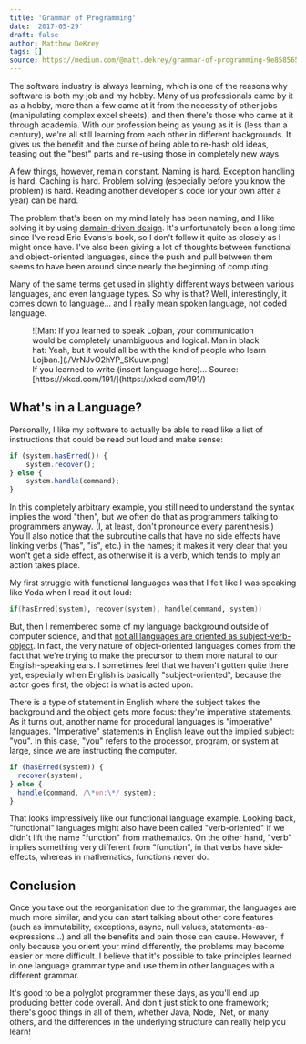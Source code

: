 ```yaml
---
title: 'Grammar of Programming'
date: '2017-05-29'
draft: false
author: Matthew DeKrey
tags: []
source: https://medium.com/@matt.dekrey/grammar-of-programming-9e85856544ba
---
```



The software industry is always learning, which is one of the reasons why software is both my job and my hobby. Many of us professionals came by it as a hobby, more than a few came at it from the necessity of other jobs (manipulating complex excel sheets), and then there's those who came at it through academia. With our profession being as young as it is (less than a century), we're all still learning from each other in different backgrounds. It gives us the benefit and the curse of being able to re-hash old ideas, teasing out the "best" parts and re-using those in completely new ways.

A few things, however, remain constant. Naming is hard. Exception handling is hard. Caching is hard. Problem solving (especially before you know the problem) is hard. Reading another developer's code (or your own after a year) can be hard.

The problem that's been on my mind lately has been naming, and I like solving it by using [domain-driven design](https://en.wikipedia.org/wiki/Domain-driven_design). It's unfortunately been a long time since I've read Eric Evans's book, so I don't follow it quite as closely as I might once have. I've also been giving a lot of thoughts between functional and object-oriented languages, since the push and pull between them seems to have been around since nearly the beginning of computing.

Many of the same terms get used in slightly different ways between various languages, and even language types. So why is that? Well, interestingly, it comes down to language... and I really mean spoken language, not coded language.

<figure>
	![Man: If you learned to speak Lojban, your communication would be completely
	unambiguous and logical. Man in black hat: Yeah, but it would all be with the
	kind of people who learn Lojban.](./VrNJvO2hYP_SKuuw.png)
	<FigCaption>If you learned to write (insert language here)... Source:
		[https://xkcd.com/191/](https://xkcd.com/191/)</FigCaption>
</figure>

## What's in a Language?

Personally, I like my software to actually be able to read like a list of instructions that could be read out loud and make sense:

```js
if (system.hasErred()) {
	system.recover();
} else {
	system.handle(command);
}
```

In this completely arbitrary example, you still need to understand the syntax implies the word "then", but we often do that as programmers talking to programmers anyway. (I, at least, don't pronounce every parenthesis.) You'll also notice that the subroutine calls that have no side effects have linking verbs ("has", "is", etc.) in the names; it makes it very clear that you won't get a side effect, as otherwise it is a verb, which tends to imply an action takes place.

My first struggle with functional languages was that I felt like I was speaking like Yoda when I read it out loud:

```fsharp
if(hasErred(system), recover(system), handle(command, system))
```

But, then I remembered some of my language background outside of computer science, and that [not all languages are oriented as subject-verb-object](http://www.livescience.com/16541-original-human-language-yoda-sounded.html). In fact, the very nature of object-oriented languages comes from the fact that we're trying to make the precursor to them more natural to our English-speaking ears. I sometimes feel that we haven't gotten quite there yet, especially when English is basically "subject-oriented", because the actor goes first; the object is what is acted upon.

There is a type of statement in English where the subject takes the background and the object gets more focus: they're imperative statements. As it turns out, another name for procedural languages is "imperative" languages. "Imperative" statements in English leave out the implied subject: "you". In this case, "you" refers to the processor, program, or system at large, since we are instructing the computer.

```js
if (hasErred(system)) {
  recover(system);
} else {
  handle(command, /\*on:\*/ system);
}
```

That looks impressively like our functional language example. Looking back, "functional" languages might also have been called "verb-oriented" if we didn't lift the name "function" from mathematics. On the other hand, "verb" implies something very different from "function", in that verbs have side-effects, whereas in mathematics, functions never do.

## Conclusion

Once you take out the reorganization due to the grammar, the languages are much more similar, and you can start talking about other core features (such as immutability, exceptions, async, null values, statements-as-expressions...) and all the benefits and pain those can cause. However, if only because you orient your mind differently, the problems may become easier or more difficult. I believe that it's possible to take principles learned in one language grammar type and use them in other languages with a different grammar.

It's good to be a polyglot programmer these days, as you'll end up producing better code overall. And don't just stick to one framework; there's good things in all of them, whether Java, Node, .Net, or many others, and the differences in the underlying structure can really help you learn!
